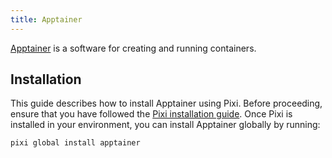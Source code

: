 ```yaml
---
title: Apptainer
---
```


[Apptainer](https://apptainer.org/) is a software for creating and running containers.

## Installation

This guide describes how to install Apptainer using Pixi. Before proceeding, ensure that you have followed the [Pixi installation guide](./pixi/). Once Pixi is installed in your environment, you can install Apptainer globally by running:

```sh
pixi global install apptainer
```
